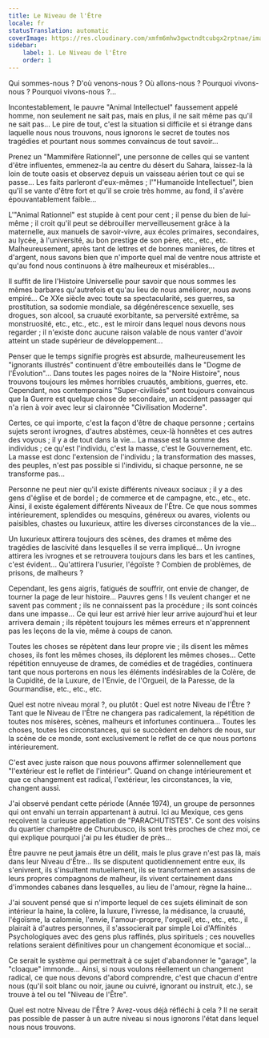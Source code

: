 ```yaml
---
title: Le Niveau de l'Être
locale: fr
statusTranslation: automatic
coverImage: https://res.cloudinary.com/xmfm6mhw3gwctndtcubgx2rptnae/image/upload/v1740468922/small_cover_tratado_de_psicologia_revolucionaria_a4c0dca4e0.webp
sidebar:
    label: 1. Le Niveau de l'Être
    order: 1
---
```

Qui sommes-nous ? D'où venons-nous ? Où allons-nous ? Pourquoi vivons-nous ? Pourquoi vivons-nous ?...

Incontestablement, le pauvre "Animal Intellectuel" faussement appelé homme, non seulement ne sait pas, mais en plus, il ne sait même pas qu'il ne sait pas... Le pire de tout, c'est la situation si difficile et si étrange dans laquelle nous nous trouvons, nous ignorons le secret de toutes nos tragédies et pourtant nous sommes convaincus de tout savoir...

Prenez un "Mammifère Rationnel", une personne de celles qui se vantent d'être influentes, emmenez-la au centre du désert du Sahara, laissez-la là loin de toute oasis et observez depuis un vaisseau aérien tout ce qui se passe... Les faits parleront d'eux-mêmes ; l'"Humanoïde Intellectuel", bien qu'il se vante d'être fort et qu'il se croie très homme, au fond, il s'avère épouvantablement faible...

L'"Animal Rationnel" est stupide à cent pour cent ; il pense du bien de lui-même ; il croit qu'il peut se débrouiller merveilleusement grâce à la maternelle, aux manuels de savoir-vivre, aux écoles primaires, secondaires, au lycée, à l'université, au bon prestige de son père, etc., etc., etc. Malheureusement, après tant de lettres et de bonnes manières, de titres et d'argent, nous savons bien que n'importe quel mal de ventre nous attriste et qu'au fond nous continuons à être malheureux et misérables...

Il suffit de lire l'Histoire Universelle pour savoir que nous sommes les mêmes barbares qu'autrefois et qu'au lieu de nous améliorer, nous avons empiré... Ce XXe siècle avec toute sa spectacularité, ses guerres, sa prostitution, sa sodomie mondiale, sa dégénérescence sexuelle, ses drogues, son alcool, sa cruauté exorbitante, sa perversité extrême, sa monstruosité, etc., etc., etc., est le miroir dans lequel nous devons nous regarder ; il n'existe donc aucune raison valable de nous vanter d'avoir atteint un stade supérieur de développement...

Penser que le temps signifie progrès est absurde, malheureusement les "ignorants illustrés" continuent d'être embouteillés dans le "Dogme de l'Évolution"... Dans toutes les pages noires de la "Noire Histoire", nous trouvons toujours les mêmes horribles cruautés, ambitions, guerres, etc. Cependant, nos contemporains "Super-civilisés" sont toujours convaincus que la Guerre est quelque chose de secondaire, un accident passager qui n'a rien à voir avec leur si claironnée "Civilisation Moderne".

Certes, ce qui importe, c'est la façon d'être de chaque personne ; certains sujets seront ivrognes, d'autres abstèmes, ceux-là honnêtes et ces autres des voyous ; il y a de tout dans la vie... La masse est la somme des individus ; ce qu'est l'individu, c'est la masse, c'est le Gouvernement, etc. La masse est donc l'extension de l'individu ; la transformation des masses, des peuples, n'est pas possible si l'individu, si chaque personne, ne se transforme pas...

Personne ne peut nier qu'il existe différents niveaux sociaux ; il y a des gens d'église et de bordel ; de commerce et de campagne, etc., etc., etc. Ainsi, il existe également différents Niveaux de l'Être. Ce que nous sommes intérieurement, splendides ou mesquins, généreux ou avares, violents ou paisibles, chastes ou luxurieux, attire les diverses circonstances de la vie...

Un luxurieux attirera toujours des scènes, des drames et même des tragédies de lascivité dans lesquelles il se verra impliqué... Un ivrogne attirera les ivrognes et se retrouvera toujours dans les bars et les cantines, c'est évident... Qu'attirera l'usurier, l'égoïste ? Combien de problèmes, de prisons, de malheurs ?

Cependant, les gens aigris, fatigués de souffrir, ont envie de changer, de tourner la page de leur histoire... Pauvres gens ! Ils veulent changer et ne savent pas comment ; ils ne connaissent pas la procédure ; ils sont coincés dans une impasse... Ce qui leur est arrivé hier leur arrive aujourd'hui et leur arrivera demain ; ils répètent toujours les mêmes erreurs et n'apprennent pas les leçons de la vie, même à coups de canon.

Toutes les choses se répètent dans leur propre vie ; ils disent les mêmes choses, ils font les mêmes choses, ils déplorent les mêmes choses... Cette répétition ennuyeuse de drames, de comédies et de tragédies, continuera tant que nous porterons en nous les éléments indésirables de la Colère, de la Cupidité, de la Luxure, de l'Envie, de l'Orgueil, de la Paresse, de la Gourmandise, etc., etc., etc.

Quel est notre niveau moral ?, ou plutôt : Quel est notre Niveau de l'Être ? Tant que le Niveau de l'Être ne changera pas radicalement, la répétition de toutes nos misères, scènes, malheurs et infortunes continuera... Toutes les choses, toutes les circonstances, qui se succèdent en dehors de nous, sur la scène de ce monde, sont exclusivement le reflet de ce que nous portons intérieurement.

C'est avec juste raison que nous pouvons affirmer solennellement que "l'extérieur est le reflet de l'intérieur". Quand on change intérieurement et que ce changement est radical, l'extérieur, les circonstances, la vie, changent aussi.

J'ai observé pendant cette période (Année 1974), un groupe de personnes qui ont envahi un terrain appartenant à autrui. Ici au Mexique, ces gens reçoivent la curieuse appellation de "PARACHUTISTES". Ce sont des voisins du quartier champêtre de Churubusco, ils sont très proches de chez moi, ce qui explique pourquoi j'ai pu les étudier de près...

Être pauvre ne peut jamais être un délit, mais le plus grave n'est pas là, mais dans leur Niveau d'Être... Ils se disputent quotidiennement entre eux, ils s'enivrent, ils s'insultent mutuellement, ils se transforment en assassins de leurs propres compagnons de malheur, ils vivent certainement dans d'immondes cabanes dans lesquelles, au lieu de l'amour, règne la haine...

J'ai souvent pensé que si n'importe lequel de ces sujets éliminait de son intérieur la haine, la colère, la luxure, l'ivresse, la médisance, la cruauté, l'égoïsme, la calomnie, l'envie, l'amour-propre, l'orgueil, etc., etc., etc., il plairait à d'autres personnes, il s'associerait par simple Loi d'Affinités Psychologiques avec des gens plus raffinés, plus spirituels ; ces nouvelles relations seraient définitives pour un changement économique et social...

Ce serait le système qui permettrait à ce sujet d'abandonner le "garage", la "cloaque" immonde... Ainsi, si nous voulons réellement un changement radical, ce que nous devons d'abord comprendre, c'est que chacun d'entre nous (qu'il soit blanc ou noir, jaune ou cuivré, ignorant ou instruit, etc.), se trouve à tel ou tel "Niveau de l'Être".

Quel est notre Niveau de l'Être ? Avez-vous déjà réfléchi à cela ? Il ne serait pas possible de passer à un autre niveau si nous ignorons l'état dans lequel nous nous trouvons.

